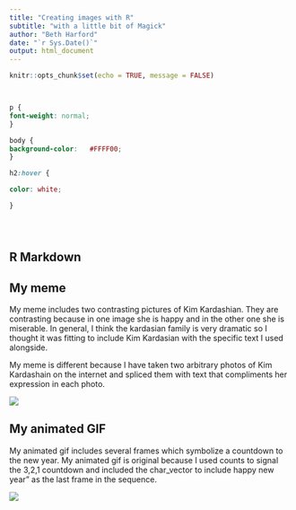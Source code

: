 ---
title: "Creating images with R"
subtitle: "with a little bit of Magick"
author: "Beth Harford"
date: "`r Sys.Date()`"
output: html_document
---

```{r setup, include=FALSE}
knitr::opts_chunk$set(echo = TRUE, message = FALSE)

```

```{r file ='meme.R', eval= FALSE}
```

```{r file = 'animation.R', eval = FALSE}

```

```{css}

p { 
font-weight: normal; 
}

body {
background-color: 	#FFFF00; 
}

h2:hover { 

color: white;

}





```

## R Markdown

## My meme

My meme includes two contrasting pictures of Kim Kardashian. They are contrasting because in one image she is happy and in the other one she is miserable. In general, I think the kardasian family is very dramatic so I thought it was fitting to include Kim Kardasian with the specific text I used alongside.

My meme is different because I have taken two arbitrary photos of Kim Kardashain on the internet and spliced them with text that compliments her expression in each photo.


![](my_meme.png)

## My animated GIF

My animated gif includes several frames which symbolize a countdown to the new year. My animated gif is original because I used counts to signal the 3,2,1 countdown and included the char_vector to include happy new year" as the last frame in the sequence.


![](my_animation.gif)


